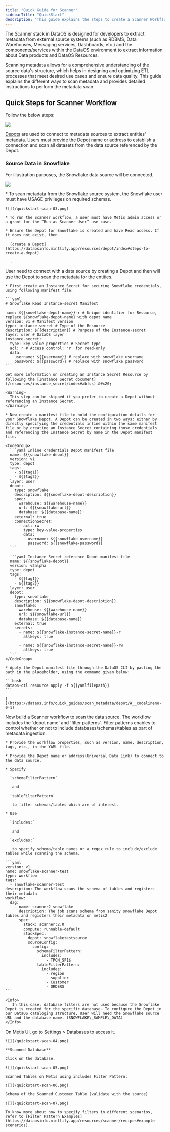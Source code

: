```yaml
---
title: "Quick Guide for Scanner"
sidebarTitle: "QuickStart"
description: "This guide explains the steps to create a Scanner Workflow to connect to the metadata source and extract the metadata of various entities. "
---
```


The Scanner stack in DataOS is designed for developers to extract metadata from external source systems (such as RDBMS, Data Warehouses, Messaging services, Dashboards, etc.) and the components/services within the DataOS environment to extract information about Data products and DataOS Resources.

<Tip>
  Scanning metadata allows for a comprehensive understanding of the source data's structure, which helps in designing and optimizing ETL processes that meet desired use cases and ensure data quality. This guide explains the different ways to scan metadata and provides detailed instructions to perform the metadata scan.
</Tip>

## Quick Steps for Scanner Workflow

Follow the below steps:

![](/quickstart-scan-01.png)

[Depots](https://dataosinfo.mintlify.app/resources/depot/index) are used to connect to metadata sources to extract entities' metadata. Users must provide the Depot name or address to establish a connection and scan all datasets from the data source referenced by the Depot.

### **Source Data in Snowflake**

For illustration purposes, the Snowflake data source will be connected.

![](/quickstart-scan-02.png)

<Steps>
  <Step title="Step 1: Check Required Permissions">
    * To scan metadata from the Snowflake source system, the Snowflake user must have USAGE privileges on required schemas.

    ![](/quickstart-scan-03.png)

    * To run the Scanner workflow, a user must have Metis admin access or a grant for the “Run as Scanner User” use case.

    * Ensure the Depot for Snowflake is created and have Read access. If it does not exist, then

      [create a Depot](https://dataosinfo.mintlify.app/resources/depot/index#steps-to-create-a-depot)

      .
  </Step>

  <Step title="Step 2: Create a Depot to Connect with Snowflake">
    User need to connect with a data source by creating a Depot and then will use the Depot to scan the metadata for the entities.

    * First create an Instance Secret for securing Snowflake credentials, using following manifest file:

    ```yaml
    # Snowflake Read Instance-secret Manifest

    name: ${{snowflake-depot-name}}-r # Unique identifier for Resource, replace ${snowflake-depot-name} with depot name
    version: v1 # Manifest version
    type: instance-secret # Type of the Resource
    description: ${{description}} # Purpose of the Instance-secret
    layer: user # DataOS layer
    instance-secret: 
      type: key-value-properties # Secret type
      acl: r # Access control: 'r' for read-only
      data: 
        username: ${{username}} # replace with snowflake username
        password: ${{password}} # replace with snowflake password
    ```

    Get more information on creating an Instance Secret Resource by following the [Instance Secret document](/resources/instance_secret/index#abfss).&#x20;

    <Warning>
      This step can be skipped if you prefer to create a Depot without referencing an Instance Secret.
    </Warning>

    * Now create a manifest file to hold the configuration details for your Snowflake Depot. A Depot can be created in two ways: either by directly specifying the credentials inline within the same manifest file or by creating an Instance Secret containing those credentials and referencing the Instance Secret by name in the Depot manifest file.

    <CodeGroup>
      ```yaml Inline credentials Depot manifest file
      name: ${{snowflake-depot}}
      version: v1
      type: depot
      tags:
        - ${{tag1}}
        - ${{tag2}}
      layer: user
      depot:
        type: snowflake
        description: ${{snowflake-depot-description}}
        spec:
          warehouse: ${{warehouse-name}}
          url: ${{snowflake-url}}
          database: ${{database-name}}
        external: true
        connectionSecret:
          - acl: rw
            type: key-value-properties
            data:
              username: ${{snowflake-username}}
              password: ${{snowflake-password}}
      ```

      ```yaml Instance Secret reference Depot manifest file
      name: ${{snowflake-depot}}
      version: v2alpha
      type: depot
      tags:
        - ${{tag1}}
        - ${{tag2}}
      layer: user
      depot:
        type: snowflake
        description: ${{snowflake-depot-description}}
        snowflake:
          warehouse: ${{warehouse-name}}
          url: ${{snowflake-url}}
          database: ${{database-name}}
        external: true
        secrets:
          - name: ${{snowflake-instance-secret-name}}-r
            allkeys: true

          - name: ${{snowflake-instance-secret-name}}-rw
            allkeys: true
      ```
    </CodeGroup>

    * Apply the Depot manifest file through the DataOS CLI by pasting the path in the placeholder, using the command given below:

    ```bash
    dataos-ctl resource apply -f ${{yamlfilepath}}
    ```

    [
    ](https://dataos.info/quick_guides/scan_metadata/depot/#__codelineno-0-1)
  </Step>

  <Step title="Step 3:  Write Scanner Workflow with Filter Patterns">
    Now build a Scanner workflow to scan the data source. The workflow includes the `depot name` and `filter patterns`. Filter patterns enables to control whether or not to include databases/schemas/tables as part of metadata ingestion.

    * Provide the workflow properties, such as version, name, description, tags, etc., in the YAML file.

    * Provide the Depot name or address(Universal Data Link) to connect to the data source.

    * Specify 

      `schemaFilterPattern`

       and 

      `tableFilterPattern`

       to filter schemas/tables which are of interest.

    * Use 

      `includes:`

       and 

      `excludes:`

       to specify schema/table names or a regex rule to include/exclude tables while scanning the schema.

    ```yaml
    version: v1
    name: snowflake-scanner-test                               
    type: workflow
    tags: 
      - snowflake-scanner-test
    description: The workflow scans the schema of tables and registers their metadata
    workflow: 
      dag: 
        - name: scanner2-snowflake
          description: The job scans schema from sanity snowflake Depot tables and registers their metadata on metis2
          spec: 
            stack: scanner:2.0                            
            compute: runnable-default
            stackSpec: 
              depot: snowflaketestsource 
              sourceConfig: 
                config: 
                  schemaFilterPattern: 
                    includes: 
                      - TPCH_SF1$
                  tableFilterPattern:  
                    includes: 
                      - region
                      - supplier
                      - Customer
                      - ORDERS
    ```

    <Info>
       In this case, database filters are not used because the Snowflake Depot is created for the specific database. To configure the Depot in our DataOS cataloging structure, User will need the Snowflake source URL and the database name. (SNOWFLAKE\_SAMPLE\_DATA)
    </Info>


  </Step>

  <Step title="Step 4:  Check Metadata Source Created on Metis">
    On Metis UI, go to Settings > Databases to access it.

    ![](/quickstart-scan-04.png)

    **Scanned Database**

    Click on the database.

    ![](/quickstart-scan-05.png)

    Scanned Tables on Metis using includes Filter Pattern:

    ![](/quickstart-scan-06.png)

    Schema of the Scanned Customer Table (validate with the source)

    ![](/quickstart-scan-07.png)

    To know more about how to specify filters in different scenarios, refer to [Filter Pattern Examples](https://dataosinfo.mintlify.app/resources/scanner/recipes#example-scenarios).





  </Step>
</Steps>